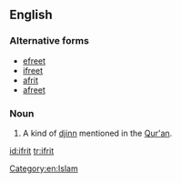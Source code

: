 ==English==

===Alternative forms===
*[[efreet]]
*[[ifreet]]
*[[afrit]]
*[[afreet]]

===Noun===
{{en-noun}}
{{wikipedia}}

# A kind of [[djinn]] mentioned in the [[Qur'an]].
[[Category:en:Islam]]

[[id:ifrit]]
[[tr:ifrit]]